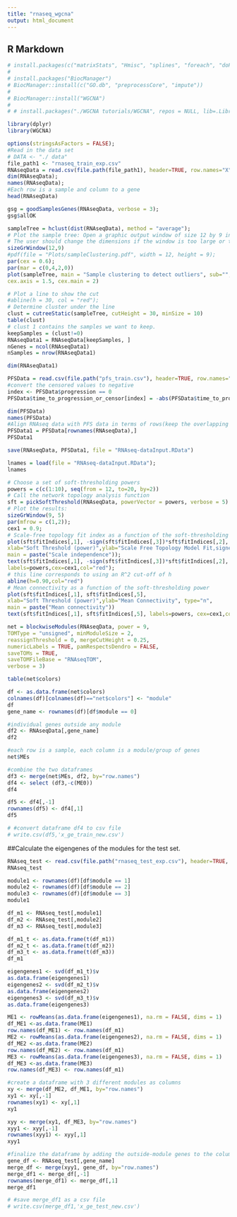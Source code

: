 ---
title: "rnaseq_wgcna"
output: html_document
---

## R Markdown

```{r}
# install.packages(c("matrixStats", "Hmisc", "splines", "foreach", "doParallel", "fastcluster", "dynamicTreeCut", "survival"))
# 
# install.packages("BiocManager")
# BiocManager::install(c("GO.db", "preprocessCore", "impute"))
# 
# BiocManager::install("WGCNA")
# 
# # install.packages("./WGCNA tutorials/WGCNA", repos = NULL, lib=.Library, type = "source")
```

```{r}
library(dplyr)
library(WGCNA)
```

```{r}
options(stringsAsFactors = FALSE);
#Read in the data set
# DATA <- "./ data"
file_path1 <- "rnaseq_train_exp.csv"
RNAseqData = read.csv(file.path(file_path1), header=TRUE, row.names="X");
dim(RNAseqData);
names(RNAseqData);
#Each row is a sample and column to a gene
head(RNAseqData)
```

```{r}
gsg = goodSamplesGenes(RNAseqData, verbose = 3);
gsg$allOK
```

```{r}
sampleTree = hclust(dist(RNAseqData), method = "average");
# Plot the sample tree: Open a graphic output window of size 12 by 9 inches
# The user should change the dimensions if the window is too large or too small.
sizeGrWindow(12,9)
#pdf(file = "Plots/sampleClustering.pdf", width = 12, height = 9);
par(cex = 0.6);
par(mar = c(0,4,2,0))
plot(sampleTree, main = "Sample clustering to detect outliers", sub="", xlab="", cex.lab = 1.5,
cex.axis = 1.5, cex.main = 2)
```

```{r}
# Plot a line to show the cut
#abline(h = 30, col = "red");
# Determine cluster under the line
clust = cutreeStatic(sampleTree, cutHeight = 30, minSize = 10)
table(clust)
# clust 1 contains the samples we want to keep.
keepSamples = (clust!=0)
RNAseqData1 = RNAseqData[keepSamples, ]
nGenes = ncol(RNAseqData1)
nSamples = nrow(RNAseqData1)
```

```{r}
dim(RNAseqData1)
```

```{r}
PFSData = read.csv(file.path("pfs_train.csv"), header=TRUE, row.names="patient_id");
#convert the censored values to negative
index <- PFSData$progression == 0
PFSData$time_to_progression_or_censor[index] = -abs(PFSData$time_to_progression_or_censor[index])

dim(PFSData)
names(PFSData)
#Align RNAseq data with PFS data in terms of rows(keep the overlapping samples)
PFSData1 = PFSData[rownames(RNAseqData),]
PFSData1
```

```{r}
save(RNAseqData, PFSData1, file = "RNAseq-dataInput.RData")
```

```{r}
lnames = load(file = "RNAseq-dataInput.RData");
lnames
```

```{r}
# Choose a set of soft-thresholding powers
powers = c(c(1:10), seq(from = 12, to=20, by=2))
# Call the network topology analysis function
sft = pickSoftThreshold(RNAseqData, powerVector = powers, verbose = 5)
# Plot the results:
sizeGrWindow(9, 5)
par(mfrow = c(1,2));
cex1 = 0.9;
# Scale-free topology fit index as a function of the soft-thresholding power
plot(sft$fitIndices[,1], -sign(sft$fitIndices[,3])*sft$fitIndices[,2],
xlab="Soft Threshold (power)",ylab="Scale Free Topology Model Fit,signed R^2",type="n",
main = paste("Scale independence"));
text(sft$fitIndices[,1], -sign(sft$fitIndices[,3])*sft$fitIndices[,2],
labels=powers,cex=cex1,col="red");
# this line corresponds to using an R^2 cut-off of h
abline(h=0.90,col="red")
# Mean connectivity as a function of the soft-thresholding power
plot(sft$fitIndices[,1], sft$fitIndices[,5],
xlab="Soft Threshold (power)",ylab="Mean Connectivity", type="n",
main = paste("Mean connectivity"))
text(sft$fitIndices[,1], sft$fitIndices[,5], labels=powers, cex=cex1,col="red")
```

```{r}
net = blockwiseModules(RNAseqData, power = 9,
TOMType = "unsigned", minModuleSize = 2,
reassignThreshold = 0, mergeCutHeight = 0.25,
numericLabels = TRUE, pamRespectsDendro = FALSE,
saveTOMs = TRUE,
saveTOMFileBase = "RNAseqTOM",
verbose = 3)
```

```{r}
table(net$colors)
```

```{r}
df <- as.data.frame(net$colors)
colnames(df)[colnames(df)=="net$colors"] <- "module"
df
gene_name <- rownames(df)[df$module == 0]
```

```{r}
#individual genes outside any module
df2 <- RNAseqData[,gene_name]
df2
```

```{r}
#each row is a sample, each column is a module/group of genes
net$MEs
```

```{r}
#combine the two dataframes
df3 <- merge(net$MEs, df2, by="row.names")
df4 <- select (df3,-c(ME0))
df4
```

```{r}
df5 <- df4[,-1]
rownames(df5) <- df4[,1]
df5
```

```{r}
# #convert dataframe df4 to csv file
# write.csv(df5,'x_ge_train_new.csv')
```

##Calculate the eigengenes of the modules for the test set.
```{r}
RNAseq_test <- read.csv(file.path("rnaseq_test_exp.csv"), header=TRUE, row.names="X");
RNAseq_test
```

```{r}
module1 <- rownames(df)[df$module == 1]
module2 <- rownames(df)[df$module == 2]
module3 <- rownames(df)[df$module == 3]
module1
```

```{r}
df_m1 <- RNAseq_test[,module1]
df_m2 <- RNAseq_test[,module2]
df_m3 <- RNAseq_test[,module3]
```

```{r}
df_m1_t <- as.data.frame(t(df_m1))
df_m2_t <- as.data.frame(t(df_m2))
df_m3_t <- as.data.frame(t(df_m3))
df_m1
```

```{r}
eigengenes1 <- svd(df_m1_t)$v
as.data.frame(eigengenes1)
eigengenes2 <- svd(df_m2_t)$v
as.data.frame(eigengenes2)
eigengenes3 <- svd(df_m3_t)$v
as.data.frame(eigengenes3)
```

```{r}
ME1 <- rowMeans(as.data.frame(eigengenes1), na.rm = FALSE, dims = 1)
df_ME1 <-as.data.frame(ME1)
row.names(df_ME1) <- row.names(df_m1)
ME2 <- rowMeans(as.data.frame(eigengenes2), na.rm = FALSE, dims = 1)
df_ME2 <-as.data.frame(ME2)
row.names(df_ME2) <- row.names(df_m1)
ME3 <- rowMeans(as.data.frame(eigengenes3), na.rm = FALSE, dims = 1)
df_ME3 <-as.data.frame(ME3)
row.names(df_ME3) <- row.names(df_m1)
```

```{r}
#create a dataframe with 3 different modules as columns
xy <- merge(df_ME2, df_ME1, by="row.names")
xy1 <- xy[,-1]
rownames(xy1) <- xy[,1]
xy1

xyy <- merge(xy1, df_ME3, by="row.names")
xyy1 <- xyy[,-1]
rownames(xyy1) <- xyy[,1]
xyy1
```

```{r}
#finalize the dataframe by adding the outside-module genes to the columns
gene_df <- RNAseq_test[,gene_name]
merge_df <- merge(xyy1, gene_df, by="row.names")
merge_df1 <- merge_df[,-1]
rownames(merge_df1) <- merge_df[,1]
merge_df1
```

```{r}
# #save merge_df1 as a csv file
# write.csv(merge_df1,'x_ge_test_new.csv')
```

